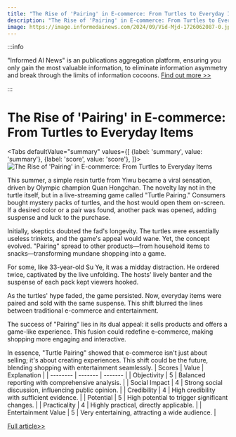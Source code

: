 ```yaml
---
title: "The Rise of 'Pairing' in E-commerce: From Turtles to Everyday Items"
description: "The Rise of 'Pairing' in E-commerce: From Turtles to Everyday Items"
image: https://image.informedainews.com/2024/09/Vid-Mjd-1726062087-0.jpg
---
```



:::info

"Informed AI News" is an publications aggregation platform, ensuring you only gain the most valuable information, to eliminate information asymmetry and break through the limits of information cocoons.  [Find out more >>](/)

:::

# The Rise of 'Pairing' in E-commerce: From Turtles to Everyday Items


<Tabs
	defaultValue="summary"
	values={[
	{label: 'summary', value: 'summary'},
	{label: 'score', value: 'score'},
]}>
<TabItem value="summary">
<img
  src="https://image.informedainews.com/2024/09/Vid-Mjd-1726062087-0.jpg"
  alt="The Rise of 'Pairing' in E-commerce: From Turtles to Everyday Items"
/>



This summer, a simple resin turtle from Yiwu became a viral sensation, driven by Olympic champion Quan Hongchan. The novelty lay not in the turtle itself, but in a live-streaming game called "Turtle Pairing." Consumers bought mystery packs of turtles, and the host would open them on-screen. If a desired color or a pair was found, another pack was opened, adding suspense and luck to the purchase.

Initially, skeptics doubted the fad's longevity. The turtles were essentially useless trinkets, and the game's appeal would wane. Yet, the concept evolved. "Pairing" spread to other products—from household items to snacks—transforming mundane shopping into a game.

For some, like 33-year-old Su Ye, it was a midday distraction. He ordered twice, captivated by the live unfolding. The hosts' lively banter and the suspense of each pack kept viewers hooked.

As the turtles' hype faded, the game persisted. Now, everyday items were paired and sold with the same suspense. This shift blurred the lines between traditional e-commerce and entertainment.

The success of "Pairing" lies in its dual appeal: it sells products and offers a game-like experience. This fusion could redefine e-commerce, making shopping more engaging and interactive.

In essence, "Turtle Pairing" showed that e-commerce isn't just about selling; it's about creating experiences. This shift could be the future, blending shopping with entertainment seamlessly.
</TabItem>
<TabItem value="score">
	| Scores     | Value   | Explanation |
	| -------- | ------- | ------- |
	| Objectivity  | 5    | Balanced reporting with comprehensive analysis.    |
	| Social Impact | 4     | Strong social discussion, influencing public opinion.    |
	| Credibility    | 4    | High credibility with sufficient evidence.    |
	| Potential    | 5    | High potential to trigger significant changes.    |
	| Practicality    | 4    | Highly practical, directly applicable.    |
	| Entertainment Value    | 5    | Very entertaining, attracting a wide audience.    |
</TabItem>
</Tabs>

[Full article>>](https://www.36kr.com/p/2944861453163399)
